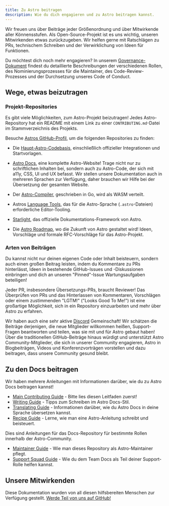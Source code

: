```yaml
---
title: Zu Astro beitragen
description: Wie du dich engagieren und zu Astro beitragen kannst. 
---
```


Wir freuen uns über Beiträge jeder Größenordnung und über Mitwirkende aller Könnensstufen. Als Open-Source-Projekt ist es uns wichtig, unseren Mitwirkenden etwas zurückzugeben. Wir helfen gerne mit Ratschlägen zu PRs, technischem Schreiben und der Verwirklichung von Ideen für Funktionen.

Du möchtest dich noch mehr engagieren? In unserem [Governance-Dokument](https://github.com/withastro/.github/blob/main/GOVERNANCE.md) findest du detaillierte Beschreibungen der verschiedenen Rollen, des Nominierungsprozesses für die Maintainer, des Code-Review-Prozesses und der Durchsetzung unseres Code of Conduct.

## Wege, etwas beizutragen

### Projekt-Repositories

Es gibt viele Möglichkeiten, zum Astro-Projekt beizutragen! Jedes Astro-Repository hat ein README mit einem Link zu einer `CONTRIBUTING.md`-Datei im Stammverzeichnis des Projekts.

Besuche [Astros GitHub-Profil](https://github.com/withastro), um die folgenden Repositories zu finden:

- Die [Haupt-Astro-Codebasis](https://github.com/withastro/astro), einschließlich offizieller Integrationen und Startvorlagen.

- [Astro Docs](https://github.com/withastro/docs), eine komplette Astro-Website! Trage nicht nur zu schriftlichen Inhalten bei, sondern auch zu Astro-Code, der sich mit a11y, CSS, UI und UX befasst. Wir stellen unsere Dokumentation auch in mehreren Sprachen zur Verfügung, daher brauchen wir Hilfe bei der Übersetzung der gesamten Website.

- Der [Astro-Compiler](https://github.com/withastro/compiler), geschrieben in Go, wird als WASM verteilt.

- Astros [Language Tools](https://github.com/withastro/language-tools), das für die Astro-Sprache  (`.astro`-Dateien) erforderliche Editor-Tooling.

- [Starlight](https://github.com/withastro/starlight), das offizielle Dokumentations-Framework von Astro.

- Die [Astro Roadmap](https://github.com/withastro/roadmap), wo die Zukunft von Astro gestaltet wird! Ideen, Vorschläge und formale RFC-Vorschläge für das Astro-Projekt.

### Arten von Beiträgen

Du kannst nicht nur deinen eigenen Code oder Inhalt beisteuern, sondern auch einen großen Beitrag leisten, indem du Kommentare zu PRs hinterlässt, Ideen in bestehende GitHub-Issues und -Diskussionen einbringen und dich an unseren "Pinned"-Issue Wartungsaufgaben beteiligen!

Jeder PR, insbesondere Übersetzungs-PRs, braucht Reviewer! Das Überprüfen von PRs und das Hinterlassen von Kommentaren, Vorschlägen oder einem zustimmenden "LGTM!" ("Looks Good To Me!") ist eine großartige Möglichkeit, sich in ein Repository einzuarbeiten und mehr über Astro zu erfahren.

Wir haben auch eine sehr aktive [Discord](https://astro.build/chat) Gemeinschaft! Wir schätzen die Beiträge derjenigen, die neue Mitglieder willkommen heißen, Support-Fragen beantworten und teilen, was sie mit und für Astro gebaut haben! Über die traditionellen GitHub-Beiträge hinaus würdigt und unterstützt Astro Community-Mitglieder, die sich in unserer Community engagieren, Astro in Blogbeiträgen, Videos und Konferenzvorträgen vorstellen und dazu beitragen, dass unsere Community gesund bleibt.

## Zu den Docs beitragen

Wir haben mehrere Anleitungen mit Informationen darüber, wie du zu Astro Docs beitragen kannst!

- [Main Contributing Guide](https://github.com/withastro/docs/blob/main/CONTRIBUTING.md) - Bitte lies diesen Leitfaden zuerst!
- [Writing Guide](https://github.com/withastro/docs/blob/main/contributor-guides/writing-and-style-guide.md) - Tipps zum Schreiben im Astro Docs-Stil.
- [Translating Guide](https://github.com/withastro/docs/blob/main/contributor-guides/translating-astro-docs.md) - Informationen darüber, wie du Astro Docs in deine Sprache übersetzen kannst.
- [Recipe Guide](https://github.com/withastro/docs/blob/main/contributor-guides/submitting-a-recipe.md) - Lerne, wie man eine Astro-Anleitung schreibt und beisteuert.

Dies sind Anleitungen für das Docs-Repository für bestimmte Rollen innerhalb der Astro-Community.
- [Maintainer Guide](https://github.com/withastro/docs/blob/main/contributor-guides/astro-maintainers-guide-to-docs.md) - Wie man dieses Repository als Astro-Maintainer pflegt.
- [Support Squad Guide](https://github.com/withastro/docs/blob/main/contributor-guides/support-squad-guide-to-docs.md) - Wie du dem Team Docs als Teil deiner Support-Rolle helfen kannst.

## Unsere Mitwirkenden

Diese Dokumentation wurden von all diesen hilfsbereiten Menschen zur Verfügung gestellt. [Werde Teil von uns auf GitHub!](https://github.com/withastro/docs)

<ContributorList githubRepo="withastro/docs" />
